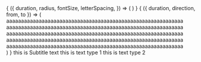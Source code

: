 

<Meta title="Components" />

<Canvas>
  <Story
    name="SaveTheDate"
    argTypes={{
      duration: { control: 'number', defaultValue: 10 },
      radius: { control: 'number', defaultValue: 80 },
      fontSize: { control: 'number', defaultValue: 16 },
      letterSpacing: { control: 'number', defaultValue: 10.5 },
    }}
  >
    {
      ({
        duration,
        radius,
        fontSize,
        letterSpacing,
      }) => (
        <SaveTheDate
          duration={duration}
          radius={radius}
          fontSize={`${fontSize}px`}
          letterSpacing={`${letterSpacing}px`}
        />
      )
    }
  </Story>
</Canvas>

<Canvas>
  <Story
    name="FadeInArticle"
    argTypes={{
      duration: { control: 'number', defaultValue: 1.5 },
      from: { control: 'text', defaultValue: '-20%' },
      to: { control: 'text', defaultValue: '0' },
      direction: {
        control: { type: 'select'},
         options: ['top', 'bottom', 'left', 'right'],
        defaultValue: 'left',
      },
    }}
  >
    {
      ({ duration, direction, from, to }) => (
        <FadeInArticle
          direction={direction}
          duration={duration}
          from={from}
          to={to}
        >
          aaaaaaaaaaaaaaaaaaaaaaaaaaaaaaaaaaaaaaaaaaaaaaaaaaaaaaaaaaaa
          <br />
          aaaaaaaaaaaaaaaaaaaaaaaaaaaaaaaaaaaaaaaaaaaaaaaaaaaaaaaaaaaa
          <br />
          aaaaaaaaaaaaaaaaaaaaaaaaaaaaaaaaaaaaaaaaaaaaaaaaaaaaaaaaaaaa
          <br />
          aaaaaaaaaaaaaaaaaaaaaaaaaaaaaaaaaaaaaaaaaaaaaaaaaaaaaaaaaaaa
          <br />
          aaaaaaaaaaaaaaaaaaaaaaaaaaaaaaaaaaaaaaaaaaaaaaaaaaaaaaaaaaaa
          <br />
        </FadeInArticle>
      )
    }
  </Story>
</Canvas>

<Canvas>
  <Story name="Title">
    <Title>this is title text</Title>
  </Story>
</Canvas>

<Canvas>
  <Story name="SubTitle">
    <SubTitle>this is Subtitle text</SubTitle>
  </Story>
</Canvas>

<Canvas>
  <Story name="TextType1">
    <TextType1>this is text type 1</TextType1>
  </Story>
</Canvas>

<Canvas>
  <Story name="TextType2">
    <TextType2>this is text type 2</TextType2>
  </Story>
</Canvas>
